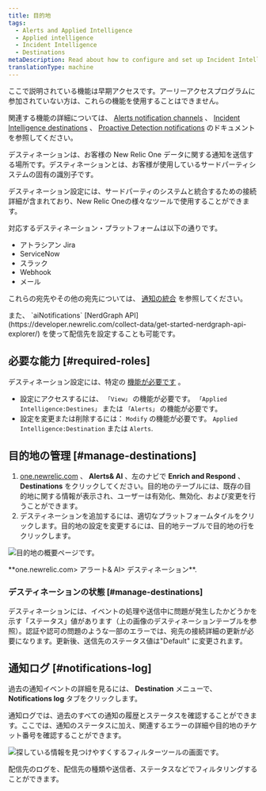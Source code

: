 ```yaml
---
title: 目的地
tags:
  - Alerts and Applied Intelligence
  - Applied intelligence
  - Incident Intelligence
  - Destinations
metaDescription: Read about how to configure and set up Incident Intelligence destinations.
translationType: machine
---
```


<Callout title="アーリーアクセス">
  ここで説明されている機能は早期アクセスです。アーリーアクセスプログラムに参加されていない方は、これらの機能を使用することはできません。

  関連する機能の詳細については、 [Alerts notification channels](/docs/alerts-applied-intelligence/new-relic-alerts/alert-notifications/notification-channels-control-where-send-alerts/) 、 [Incident Intelligence destinations](/docs/alerts-applied-intelligence/applied-intelligence/incident-intelligence/incident-intelligence-destination-examples/) 、 [Proactive Detection notifications](https://docs.newrelic.com/docs/alerts-applied-intelligence/applied-intelligence/proactive-detection/proactive-detection-applied-intelligence/#set-up) のドキュメントを参照してください。
</Callout>

デスティネーションは、お客様の New Relic One データに関する通知を送信する場所です。デスティネーションとは、お客様が使用しているサードパーティシステムの固有の識別子です。

デスティネーション設定には、サードパーティのシステムと統合するための接続詳細が含まれており、New Relic Oneの様々なツールで使用することができます。

対応するデスティネーション・プラットフォームは以下の通りです。

* アトラシアン Jira
* ServiceNow
* スラック
* Webhook
* メール

これらの宛先やその他の宛先については、 [通知の統合](/docs/alerts-applied-intelligence/notifications/notification-integrations) を参照してください。

<Callout variant="tip">
  また、 `aiNotifications` [NerdGraph API](https://developer.newrelic.com/collect-data/get-started-nerdgraph-api-explorer/) を使って配信先を設定することも可能です。
</Callout>

## 必要な能力 [#required-roles]

デスティネーション設定には、特定の [機能が必要です](/docs/accounts/accounts-billing/new-relic-one-user-management/new-relic-one-user-model-understand-user-structure/#capabilities) 。

* 設定にアクセスするには、 `「View」` の機能が必要です。 `「Applied Intelligence:Destines」` または `「Alerts」` の機能が必要です。
* 設定を変更または削除するには： `Modify` の機能が必要です。 `Applied Intelligence:Destination` または `Alerts`.

## 目的地の管理 [#manage-destinations]

1. [one.newrelic.com](https://docs.newrelic.com/one.newrelic.com) 、 **Alerts& AI** 、左のナビで **Enrich and Respond** 、 **Destinations** をクリックしてください。目的地のテーブルには、既存の目的地に関する情報が表示され、ユーザーは有効化、無効化、および変更を行うことができます。
2. デスティネーションを追加するには、適切なプラットフォームタイルをクリックします。目的地の設定を変更するには、目的地テーブルで目的地の行をクリックします。

![目的地の概要ページです。](./images/destinations-overview.png "目的地の概要ページ")

<figcaption>
  **one.newrelic.com> アラート& AI> デスティネーション**.
</figcaption>

### デスティネーションの状態 [#manage-destinations]

デスティネーションには、イベントの処理や送信中に問題が発生したかどうかを示す「ステータス」値があります（上の画像のデスティネーションテーブルを参照）。認証や認可の問題のような一部のエラーでは、宛先の接続詳細の更新が必要になります。更新後、送信先のステータス値は"Default" に変更されます。

## 通知ログ [#notifications-log]

過去の通知イベントの詳細を見るには、 **Destination** メニューで、 **Notifications log** タブをクリックします。

通知ログでは、過去のすべての通知の履歴とステータスを確認することができます。ここでは、通知のステータスに加え、関連するエラーの詳細や目的地のチケット番号を確認することができます。

![探している情報を見つけやすくするフィルターツールの画面です。](./images/filter-destinations.png "探している情報を簡単に見つけることができるフィルターツールです。")

<figcaption>
  配信先のログを、配信先の種類や送信者、ステータスなどでフィルタリングすることができます。
</figcaption>